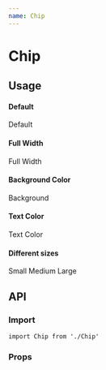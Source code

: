```yaml
---
name: Chip
---
```




# Chip

## Usage

#### Default

<Playground>
  <Chip label='Default' >Default</Chip>
</Playground>

#### Full Width

<Playground>
  <Chip label='Default' fullWidth >Full Width</Chip>
</Playground>

#### Background Color

<Playground>
  <Chip label='Background Color' backgroundColor='#d4d1ca' >Background</Chip>
</Playground>

#### Text Color

<Playground>
  <Chip label='Text Color' color='#1ea7fd' >Text Color</Chip>
</Playground>

#### Different sizes

<Playground>
  <div
    style={{
      alignItems: 'center',
      display: 'flex',
      width: 200,
      justifyContent: 'space-between'
    }}
  >
    <Chip size='sm'>
      Small
    </Chip>
    <Chip size='md'>
      Medium
    </Chip>
    <Chip size='lg'>
      Large
    </Chip>
  </div>
</Playground>

## API

### Import

```
import Chip from './Chip'
```

### Props
<Props of={Button} />
